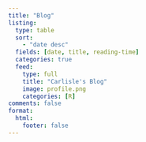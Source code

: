 ```yaml
---
title: "Blog"
listing:
  type: table
  sort: 
    - "date desc"
  fields: [date, title, reading-time]
  categories: true
  feed:
    type: full
    title: "Carlisle's Blog"
    image: profile.png
    categories: [R]
comments: false
format: 
  html: 
    footer: false
---
```



